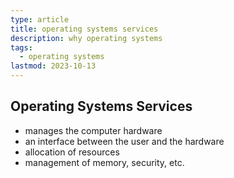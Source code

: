 ```yaml
---
type: article
title: operating systems services
description: why operating systems
tags:
  - operating systems
lastmod: 2023-10-13
---
```


## Operating Systems Services

- manages the computer hardware
- an interface between the user and the hardware
- allocation of resources
- management of memory, security, etc.

